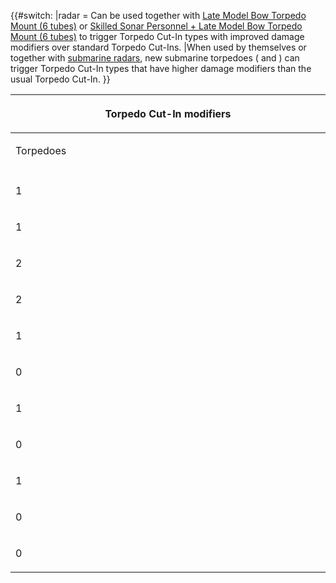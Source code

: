 {{#switch: {{{intro}}}
|radar = Can be used together with [[Late Model Bow Torpedo Mount (6 tubes)]] or [[Skilled Sonar Personnel + Late Model Bow Torpedo Mount (6 tubes)]] to trigger Torpedo Cut-In types with improved damage modifiers over standard Torpedo Cut-Ins.
|When used by themselves or together with [[:Category:Submarine_Equipment|submarine radars]], new submarine torpedoes ({{EquipmentLink|Late Model Bow Torpedo Mount (6 tubes)}} and {{EquipmentLink|Skilled Sonar Personnel + Late Model Bow Torpedo Mount (6 tubes)}}) can trigger Torpedo Cut-In types that have higher damage modifiers than the usual Torpedo Cut-In.
}}
{|{{FancyTable|width=50%|style=text-align:center}}

!colspan="4"|Torpedo Cut-In modifiers
|-
!colspan="2"|Torpedoes
!rowspan="2" style="width:25%;"|Submarine<br />radars
!rowspan="2" style="width:25%;"|Modifier
|-
!style="width:25%;"|{{Tooltip|Old|Any other torpedoes}}
!style="width:25%;"|New
|-
|1
|0
|1
|rowspan="2"|{{Tooltip|N/A|No Cut-In}}
|-
|1
|0
|2
|-
|2
|0
|0
|rowspan="3"|1.5

|-
|2
|0
|1
|-
|1
|1
|0
|-
|0
|2
|0
|rowspan="2"|1.6<br />(?)
|-
|1
|2
|0
|-
|0
|1
|1
|rowspan="4"|1.75
|-
|1
|1
|1
|-
|0
|1
|2
|-
|0
|2
|1
|}